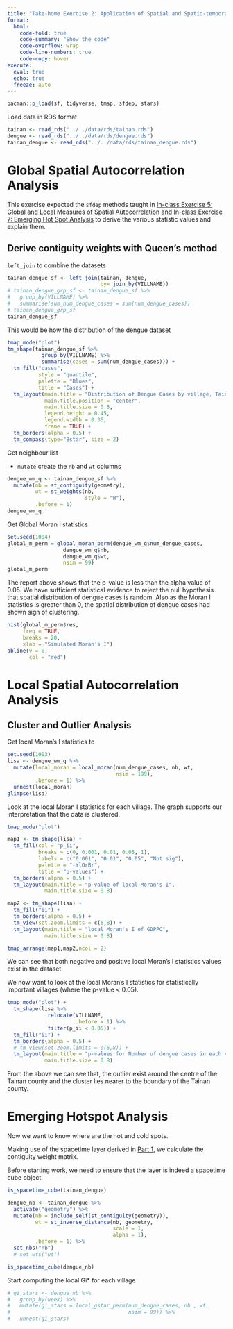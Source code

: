 ```yaml
---
title: "Take-home Exercise 2: Application of Spatial and Spatio-temporal Analysis Methods to Discover the Distribution of Dengue Fever in Tainan City, Taiwan - Report and Analysis"
format: 
  html: 
    code-fold: true
    code-summary: "Show the code"
    code-overflow: wrap
    code-line-numbers: true
    code-copy: hover
execute: 
  eval: true
  echo: true
  freeze: auto
---
```


```r
pacman::p_load(sf, tidyverse, tmap, sfdep, stars)
```

Load data in RDS format

```r
tainan <- read_rds("../../data/rds/tainan.rds")
dengue <- read_rds("../../data/rds/dengue.rds")
tainan_dengue <- read_rds("../../data/rds/tainan_dengue.rds")
```

# Global Spatial Autocorrelation Analysis

This exercise expected the `sfdep` methods taught in [In-class Exercise 5: Global and Local Measures of Spatial Autocorrelation]("In-class_Ex/In-class_Ex05/In-class_Ex05.html") and [In-class Exercise 7: Emerging Hot Spot Analysis]("In-class_Ex/In-class_Ex07/In-class_Ex07.html") to derive the various statistic values and explain them.

## Derive contiguity weights with Queen's method

`left_join` to combine the datasets

```r
tainan_dengue_sf <- left_join(tainan, dengue, 
                              by= join_by(VILLNAME))
# tainan_dengue_grp_sf <- tainan_dengue_sf %>% 
#   group_by(VILLNAME) %>% 
#   summarise(sum_num_dengue_cases = sum(num_dengue_cases))
# tainan_dengue_grp_sf
tainan_dengue_sf
```

This would be how the distribution of the dengue dataset

```r
tmap_mode("plot")
tm_shape(tainan_dengue_sf %>% 
           group_by(VILLNAME) %>% 
           summarise(cases = sum(num_dengue_cases))) +
  tm_fill("cases", 
          style = "quantile", 
          palette = "Blues",
          title = "Cases") +
  tm_layout(main.title = "Distribution of Dengue Cases by village, Tainan County",
            main.title.position = "center",
            main.title.size = 0.8,
            legend.height = 0.45, 
            legend.width = 0.35,
            frame = TRUE) +
  tm_borders(alpha = 0.5) +
  tm_compass(type="8star", size = 2)
```
Get neighbour list

-   `mutate` create the `nb` and `wt` columns

```r
dengue_wm_q <- tainan_dengue_sf %>% 
  mutate(nb = st_contiguity(geometry),
         wt = st_weights(nb,
                         style = "W"),
         .before = 1)
dengue_wm_q
```

Get Global Moran I statistics

```r
set.seed(1004)
global_m_perm = global_moran_perm(dengue_wm_q$num_dengue_cases, 
                  dengue_wm_q$nb,
                  dengue_wm_q$wt,
                  nsim = 99)
global_m_perm
```
The report above shows that the p-value is less than the alpha value of 0.05. We have sufficient statistical evidence to reject the null hypothesis that spatial distribution of dengue cases is random. Also as the Moran I statistics is greater than 0, the spatial distribution of dengue cases had shown sign of clustering.

```r
hist(global_m_perm$res,
     freq = TRUE,
     breaks = 20,
     xlab = "Simulated Moran's I")
abline(v = 0,
       col = "red")
```

# Local Spatial Autocorrelation Analysis

## Cluster and Outlier Analysis

Get local Moran's I statistics to 

```r
set.seed(1003)
lisa <- dengue_wm_q %>% 
  mutate(local_moran = local_moran(num_dengue_cases, nb, wt,
                                   nsim = 199),
         .before = 1) %>% 
  unnest(local_moran)
glimpse(lisa)
```

Look at the local Moran I statistics for each village. The graph supports our interpretation that the data is clustered.

```r
tmap_mode("plot")

map1 <- tm_shape(lisa) +
  tm_fill(col = "p_ii",
          breaks = c(0, 0.001, 0.01, 0.05, 1),
          labels = c("0.001", "0.01", "0.05", "Not sig"),
          palette = "-YlOrBr",
          title = "p-values") +
  tm_borders(alpha = 0.5) +
  tm_layout(main.title = "p-value of local Moran's I",
            main.title.size = 0.8)

map2 <- tm_shape(lisa) +
  tm_fill("ii") + 
  tm_borders(alpha = 0.5) +
  tm_view(set.zoom.limits = c(6,8)) +
  tm_layout(main.title = "local Moran's I of GDPPC",
            main.title.size = 0.8)

tmap_arrange(map1,map2,ncol = 2)
```

We can see that both negative and positive local Moran's I statistics values exist in the dataset.

We now want to look at the local Moran's I statistics for statistically important villages (where the p-value < 0.05).

```r
tmap_mode("plot") +
  tm_shape(lisa %>% 
             relocate(VILLNAME,
                      .before = 1) %>% 
             filter(p_ii < 0.05)) +
  tm_fill("ii") +
  tm_borders(alpha = 0.5) +
  # tm_view(set.zoom.limits = c(6,8)) +
  tm_layout(main.title = "p-values for Number of dengue cases in each village",
            main.title.size = 0.8)
```

From the above we can see that, the outlier exist around the centre of the Tainan county and the cluster lies nearer to the boundary of the Tainan county.

# Emerging Hotspot Analysis

Now we want to know where are the hot and cold spots.

Making use of the spacetime layer derived in [Part 1](Take-home_Ex/Take-home_Ex02/Take-home_Ex02_Part1.html), we calculate the contiguity weight matrix. 

Before starting work, we need to ensure that the layer is indeed a spacetime cube object.

```r
is_spacetime_cube(tainan_dengue)
```

```r
dengue_nb <- tainan_dengue %>%
  activate("geometry") %>%
  mutate(nb = include_self(st_contiguity(geometry)),
         wt = st_inverse_distance(nb, geometry,
                                  scale = 1,
                                  alpha = 1),
         .before = 1) %>% 
  set_nbs("nb")
  # set_wts("wt")

is_spacetime_cube(dengue_nb)
```
Start computing the local Gi* for each village

```r
# gi_stars <- dengue_nb %>% 
#   group_by(week) %>% 
#   mutate(gi_stars = local_gstar_perm(num_dengue_cases, nb , wt,
#                                      nsim = 99)) %>%
#   unnest(gi_stars)
```


